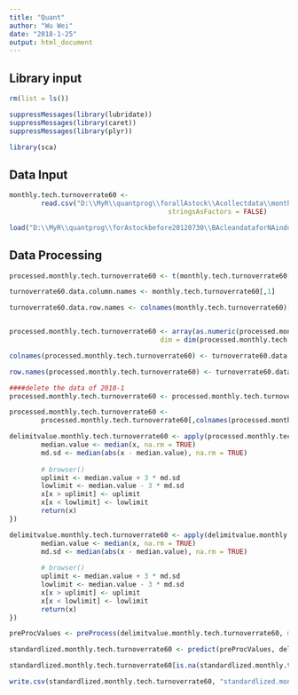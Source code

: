 ```yaml
---
title: "Quant"
author: "Wu Wei"
date: "2018-1-25"
output: html_document
---
```




## Library input
```r
rm(list = ls())

suppressMessages(library(lubridate))
suppressMessages(library(caret))
suppressMessages(library(plyr))

library(sca)

```

## Data Input

```r

monthly.tech.turnoverrate60 <- 
        read.csv("D:\\MyR\\quantprog\\forallAstock\\Acollectdata\\monthly.tech.turnoverrate60.csv", 
                                        stringsAsFactors = FALSE)


```


```r
load("D:\\MyR\\quantprog\\forAstockbefore20120730\\BAcleandataforNAindustry\\stockcode")
```


## Data Processing

```r
processed.monthly.tech.turnoverrate60 <- t(monthly.tech.turnoverrate60[,-c(1,ncol(monthly.tech.turnoverrate60))])

turnoverrate60.data.column.names <- monthly.tech.turnoverrate60[,1]

turnoverrate60.data.row.names <- colnames(monthly.tech.turnoverrate60)[-c(1, length(monthly.tech.turnoverrate60))]


processed.monthly.tech.turnoverrate60 <- array(as.numeric(processed.monthly.tech.turnoverrate60),
                                      dim = dim(processed.monthly.tech.turnoverrate60))

colnames(processed.monthly.tech.turnoverrate60) <- turnoverrate60.data.column.names

row.names(processed.monthly.tech.turnoverrate60) <- turnoverrate60.data.row.names

####delete the data of 2018-1
processed.monthly.tech.turnoverrate60 <- processed.monthly.tech.turnoverrate60[-nrow(processed.monthly.tech.turnoverrate60),]

```


```r
processed.monthly.tech.turnoverrate60 <- 
        processed.monthly.tech.turnoverrate60[,colnames(processed.monthly.tech.turnoverrate60) %in% stockcode]
```



```r


delimitvalue.monthly.tech.turnoverrate60 <- apply(processed.monthly.tech.turnoverrate60, 1, function(x) {
        median.value <- median(x, na.rm = TRUE)
        md.sd <- median(abs(x - median.value), na.rm = TRUE)
        
        # browser()
        uplimit <- median.value + 3 * md.sd
        lowlimit <- median.value - 3 * md.sd
        x[x > uplimit] <- uplimit
        x[x < lowlimit] <- lowlimit
        return(x)
})

```

```r


delimitvalue.monthly.tech.turnoverrate60 <- apply(delimitvalue.monthly.tech.turnoverrate60, 2, function(x) {
        median.value <- median(x, na.rm = TRUE)
        md.sd <- median(abs(x - median.value), na.rm = TRUE)
        
        # browser()
        uplimit <- median.value + 3 * md.sd
        lowlimit <- median.value - 3 * md.sd
        x[x > uplimit] <- uplimit
        x[x < lowlimit] <- lowlimit
        return(x)
})

```

```r
preProcValues <- preProcess(delimitvalue.monthly.tech.turnoverrate60, method = c("center","scale"))

standardlized.monthly.tech.turnoverrate60 <- predict(preProcValues, delimitvalue.monthly.tech.turnoverrate60)

standardlized.monthly.tech.turnoverrate60[is.na(standardlized.monthly.tech.turnoverrate60)] <- 0
```




```r
write.csv(standardlized.monthly.tech.turnoverrate60, "standardlized.monthly.tech.turnoverrate60.csv")


```

